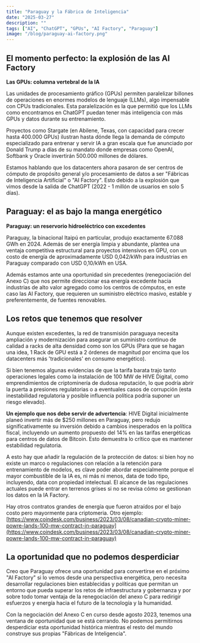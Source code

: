 ```yaml
---
title: "Paraguay y la Fábrica de Inteligencia"
date: "2025-03-27"
description: ""
tags: ["AI", "ChatGPT", "GPUs", "AI Factory", "Paraguay"]
image: "/blog/paraguay-ai-factory.png"
---
```

## El momento perfecto: la explosión de las AI Factory

**Las GPUs: columna vertebral de la IA**

Las unidades de procesamiento gráfico (GPUs) permiten paralelizar billones de operaciones en enormes modelos de lenguaje (LLMs), algo impensable con CPUs tradicionales. Esta paralelización es la que permitió que los LLMs como encontramos en ChatGPT puedan tener más inteligencia con más GPUs y datos durante su entrenamiento.

Proyectos como Stargate (en Abilene, Texas, con capacidad para crecer hasta 400.000 GPUs) ilustran hasta dónde llega la demanda de cómputo especializado para entrenar y servir IA a gran escala que fue anunciado por Donald Trump a días de su mandato donde empresas como OpenAI, Softbank y Oracle invertirán 500.000 millones de dólares.

Estamos hablando que los datacenters ahora pasaron de ser centros de cómputo de propósito general y/o procesamiento de datos a ser "Fábricas de Inteligencia Artificial" o "AI Factory". Esto debido a la explosión que vimos desde la salida de ChatGPT (2022 - 1 millón de usuarios en solo 5 días).

## Paraguay: el as bajo la manga energético

**Paraguay: un reservorio hidroeléctrico con excedentes**

Paraguay, la binacional Itaipú en particular, produjo exactamente 67.088 GWh en 2024. Además de ser energía limpia y abundante, plantea una ventaja competitiva estructural para proyectos intensivos en GPU, con un costo de energía de aproximadamente USD 0,042/kWh para industrias en Paraguay comparado con USD 0,10/kWh en USA.

Además estamos ante una oportunidad sin precedentes (renegociación del Anexo C) que nos permite direccionar esa energía excedente hacia industrias de alto valor agregado como los centros de cómputos, en este caso las AI Factory, que requieren un suministro eléctrico masivo, estable y preferentemente, de fuentes renovables.

## Los retos que tenemos que resolver

Aunque existen excedentes, la red de transmisión paraguaya necesita ampliación y modernización para asegurar un suministro continuo de calidad a racks de alta densidad como son los GPUs (Para que se hagan una idea, 1 Rack de GPU está a 2 órdenes de magnitud por encima que los datacenters más 'tradicionales' en consumo energético). 

Si bien tenemos algunas evidencias de que la tarifa barata trajo tanto operaciones legales como la instalación de 100 MW de HIVE Digital, como emprendimientos de criptominería de dudosa reputación, lo que podría abrir la puerta a presiones regulatorias o a eventuales casos de corrupción (esta inestabilidad regulatoria y posible influencia política podría suponer un riesgo elevado). 

**Un ejemplo que nos debe servir de advertencia**: HIVE Digital inicialmente planeó invertir más de $250 millones en Paraguay, pero redujo significativamente su inversión debido a cambios inesperados en la política fiscal, incluyendo un aumento propuesto del 14% en las tarifas energéticas para centros de datos de Bitcoin. Esto demuestra lo crítico que es mantener estabilidad regulatoria.

A esto hay que añadir la regulación de la protección de datos: si bien hoy no existe un marco o regulaciones con relación a la retención para entrenamiento de modelos, es clave poder abordar especialmente porque el mayor combustible de la IA es, ni más ni menos, data de todo tipo, incluyendo, data con propiedad intelectual. El alcance de las regulaciones actuales puede entrar en terrenos grises si no se revisa cómo se gestionan los datos en la IA Factory.

Hay otros contratos grandes de energía que fueron atraídos por el bajo costo pero mayormente para criptomeria. Otro ejemplo: [https://www.coindesk.com/business/2023/03/08/canadian-crypto-miner-powre-lands-100-mw-contract-in-paraguay](https://www.coindesk.com/business/2023/03/08/canadian-crypto-miner-powre-lands-100-mw-contract-in-paraguay)

## La oportunidad que no podemos desperdiciar

Creo que Paraguay ofrece una oportunidad para convertirse en el próximo "AI Factory" si lo vemos desde una perspectiva energética, pero necesita desarrollar regulaciones bien establecidas y políticas que permitan un entorno que pueda superar los retos de infraestructura y gobernanza y por sobre todo tomar ventaja de la renegociación del anexo C para redirigir esfuerzos y energía hacia el futuro de la tecnología y la humanidad.

Con la negociación del Anexo C en curso desde agosto 2023, tenemos una ventana de oportunidad que se está cerrando. No podemos permitirnos desperdiciar esta oportunidad histórica mientras el resto del mundo construye sus propias "Fábricas de Inteligencia".